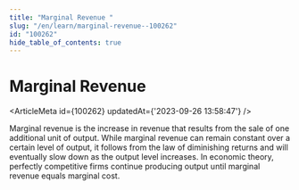 ```yaml
---
title: "Marginal Revenue "
slug: "/en/learn/marginal-revenue--100262"
id: "100262"
hide_table_of_contents: true
---
```



# Marginal Revenue 

<ArticleMeta id={100262} updatedAt={'2023-09-26 13:58:47'} />
<div className='border-solid border-b border-t-0 my-4 border-[var(--ifm-color-gray-300)]' />

Marginal revenue is the increase in revenue that results from the sale of one additional unit of output. While marginal revenue can remain constant over a certain level of output, it follows from the law of diminishing returns and will eventually slow down as the output level increases. In economic theory, perfectly competitive firms continue producing output until marginal revenue equals marginal cost.
